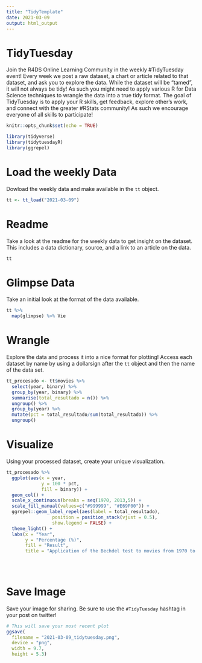 ```yaml
---
title: "TidyTemplate"
date: 2021-03-09
output: html_output
---
```


# TidyTuesday

Join the R4DS Online Learning Community in the weekly #TidyTuesday event!
Every week we post a raw dataset, a chart or article related to that dataset, and ask you to explore the data.
While the dataset will be “tamed”, it will not always be tidy! As such you might need to apply various R for Data Science techniques to wrangle the data into a true tidy format.
The goal of TidyTuesday is to apply your R skills, get feedback, explore other’s work, and connect with the greater #RStats community!
As such we encourage everyone of all skills to participate!

```r

knitr::opts_chunk$set(echo = TRUE)

library(tidyverse)
library(tidytuesdayR)
library(ggrepel)

```

# Load the weekly Data

Dowload the weekly data and make available in the `tt` object.

```r

tt <- tt_load("2021-03-09")

```


# Readme

Take a look at the readme for the weekly data to get insight on the dataset.
This includes a data dictionary, source, and a link to an article on the data.

```r

tt

```


# Glimpse Data

Take an initial look at the format of the data available.

```r

tt %>% 
  map(glimpse) %>% Vie

```

# Wrangle

Explore the data and process it into a nice format for plotting! Access each dataset by name by using a dollarsign after the `tt` object and then the name of the data set.

```r

tt_procesado <- tt$movies %>% 
  select(year, binary) %>% 
  group_by(year, binary) %>% 
  summarise(total_resultado = n()) %>% 
  ungroup() %>% 
  group_by(year) %>% 
  mutate(pct = total_resultado/sum(total_resultado)) %>%
  ungroup()


```


# Visualize

Using your processed dataset, create your unique visualization.

```r
tt_procesado %>% 
  ggplot(aes(x = year, 
             y = 100 * pct, 
             fill = binary)) + 
  geom_col() + 
  scale_x_continuous(breaks = seq(1970, 2013,5)) + 
  scale_fill_manual(values=c("#999999", "#E69F00")) + 
  ggrepel::geom_label_repel(aes(label = total_resultado),
                 position = position_stack(vjust = 0.5), 
                 show.legend = FALSE) +
  theme_light() + 
  labs(x = "Year",
       y = "Percentage (%)",
       fill = "Result",
       title = "Application of the Bechdel test to movies from 1970 to 2013")
  

  
```

# Save Image

Save your image for sharing. Be sure to use the `#TidyTuesday` hashtag in your post on twitter! 

```r

# This will save your most recent plot
ggsave(
  filename = "2021-03-09_tidytuesday.png",
  device = "png",
  width = 9.7, 
  height = 5.3)

```
